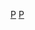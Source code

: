 {{Catnav|頁面分類|總類|維基百科模板|條目信息與編輯模板|小作品模板|人物小作品模板}}
{{Catnav|頁面分類|總類|維基百科模板|條目信息與編輯模板|小作品模板|社會學小作品模板|政治小作品模板}}
[[Category:人物小作品模板|P]]
[[Category:政治小作品模板|P]]